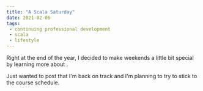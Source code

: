 ```yaml
---
title: "A Scala Saturday"
date: 2021-02-06
tags:
 - continuing professional development
 - scala
 - lifestyle
---
```



Right at the end of the year, I decided to make weekends a little bit special by learning more about <Scala/>.

Just wanted to post that I'm back on track and I'm planning to try to stick to the course schedule.
